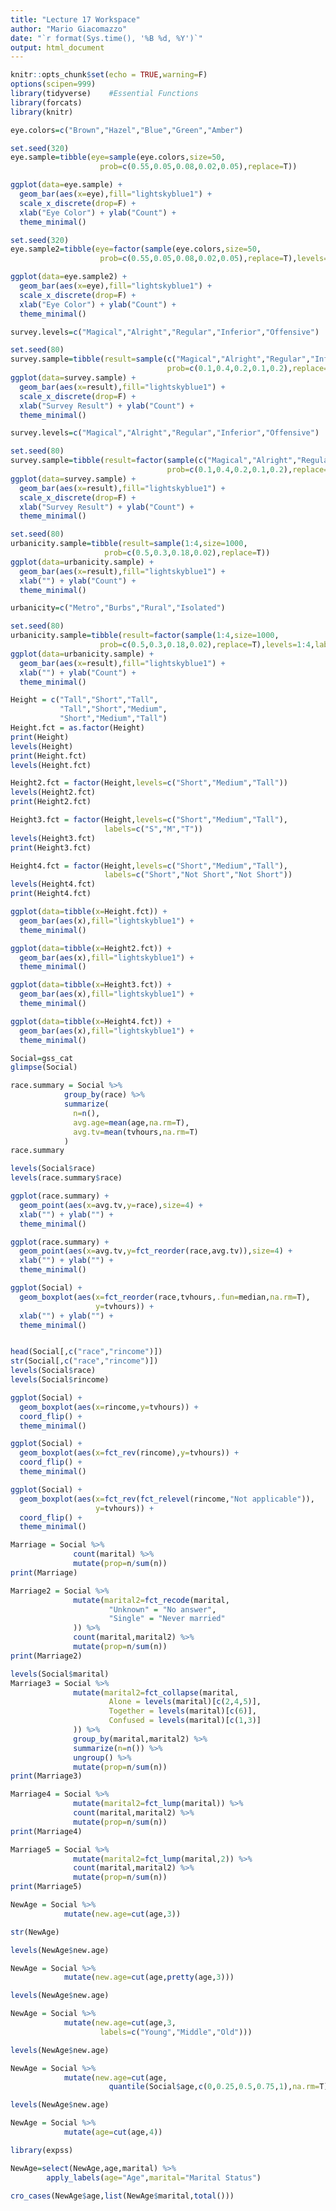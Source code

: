 ```yaml
---
title: "Lecture 17 Workspace"
author: "Mario Giacomazzo"
date: "`r format(Sys.time(), '%B %d, %Y')`"
output: html_document
---
```


```r
knitr::opts_chunk$set(echo = TRUE,warning=F)
options(scipen=999)
library(tidyverse)    #Essential Functions
library(forcats)
library(knitr)
```

```r
eye.colors=c("Brown","Hazel","Blue","Green","Amber")

set.seed(320)
eye.sample=tibble(eye=sample(eye.colors,size=50, 
                    prob=c(0.55,0.05,0.08,0.02,0.05),replace=T))

ggplot(data=eye.sample) +
  geom_bar(aes(x=eye),fill="lightskyblue1") + 
  scale_x_discrete(drop=F) +
  xlab("Eye Color") + ylab("Count") +
  theme_minimal()
```

```r
set.seed(320)
eye.sample2=tibble(eye=factor(sample(eye.colors,size=50, 
                    prob=c(0.55,0.05,0.08,0.02,0.05),replace=T),levels=eye.colors))

ggplot(data=eye.sample2) +
  geom_bar(aes(x=eye),fill="lightskyblue1") + 
  scale_x_discrete(drop=F) +
  xlab("Eye Color") + ylab("Count") +
  theme_minimal()
```

```r
survey.levels=c("Magical","Alright","Regular","Inferior","Offensive")

set.seed(80)
survey.sample=tibble(result=sample(c("Magical","Alright","Regular","Inferior","Ofensive"),size=80,
                                   prob=c(0.1,0.4,0.2,0.1,0.2),replace=T))
ggplot(data=survey.sample) +
  geom_bar(aes(x=result),fill="lightskyblue1") +
  scale_x_discrete(drop=F) +
  xlab("Survey Result") + ylab("Count") +
  theme_minimal()
```

```r
survey.levels=c("Magical","Alright","Regular","Inferior","Offensive")

set.seed(80)
survey.sample=tibble(result=factor(sample(c("Magical","Alright","Regular","Inferior","Ofensive"),size=80,
                                   prob=c(0.1,0.4,0.2,0.1,0.2),replace=T),levels=survey.levels))
ggplot(data=survey.sample) +
  geom_bar(aes(x=result),fill="lightskyblue1") +
  scale_x_discrete(drop=F) +
  xlab("Survey Result") + ylab("Count") +
  theme_minimal()
```

```r
set.seed(80)
urbanicity.sample=tibble(result=sample(1:4,size=1000,
                     prob=c(0.5,0.3,0.18,0.02),replace=T))
ggplot(data=urbanicity.sample) +
  geom_bar(aes(x=result),fill="lightskyblue1") +
  xlab("") + ylab("Count") +
  theme_minimal()
```


```r
urbanicity=c("Metro","Burbs","Rural","Isolated")

set.seed(80)
urbanicity.sample=tibble(result=factor(sample(1:4,size=1000,
                    prob=c(0.5,0.3,0.18,0.02),replace=T),levels=1:4,labels=urbanicity))
ggplot(data=urbanicity.sample) +
  geom_bar(aes(x=result),fill="lightskyblue1") +
  xlab("") + ylab("Count") +
  theme_minimal()
```

```r
Height = c("Tall","Short","Tall",
           "Tall","Short","Medium",
           "Short","Medium","Tall")
Height.fct = as.factor(Height)
print(Height)
levels(Height)
print(Height.fct)
levels(Height.fct)
```

```r
Height2.fct = factor(Height,levels=c("Short","Medium","Tall"))
levels(Height2.fct)
print(Height2.fct)
```

```r
Height3.fct = factor(Height,levels=c("Short","Medium","Tall"),
                     labels=c("S","M","T"))
levels(Height3.fct)
print(Height3.fct)

Height4.fct = factor(Height,levels=c("Short","Medium","Tall"),
                     labels=c("Short","Not Short","Not Short"))
levels(Height4.fct)
print(Height4.fct)
```

```r
ggplot(data=tibble(x=Height.fct)) +
  geom_bar(aes(x),fill="lightskyblue1") +
  theme_minimal()
```

```r
ggplot(data=tibble(x=Height2.fct)) +
  geom_bar(aes(x),fill="lightskyblue1") +
  theme_minimal()
```

```r
ggplot(data=tibble(x=Height3.fct)) +
  geom_bar(aes(x),fill="lightskyblue1") +
  theme_minimal()
```

```r
ggplot(data=tibble(x=Height4.fct)) +
  geom_bar(aes(x),fill="lightskyblue1") +
  theme_minimal()
```

```r
Social=gss_cat
glimpse(Social)
```

```r
race.summary = Social %>%
            group_by(race) %>%
            summarize(
              n=n(),
              avg.age=mean(age,na.rm=T),
              avg.tv=mean(tvhours,na.rm=T)
            )
race.summary

levels(Social$race)
levels(race.summary$race)
```

```r
ggplot(race.summary) + 
  geom_point(aes(x=avg.tv,y=race),size=4) +
  xlab("") + ylab("") +
  theme_minimal()
```

```r
ggplot(race.summary) +
  geom_point(aes(x=avg.tv,y=fct_reorder(race,avg.tv)),size=4) +
  xlab("") + ylab("") +
  theme_minimal()
```

```r
ggplot(Social) +
  geom_boxplot(aes(x=fct_reorder(race,tvhours,.fun=median,na.rm=T),
                   y=tvhours)) +
  xlab("") + ylab("") +
  theme_minimal()



```

```r
head(Social[,c("race","rincome")])
str(Social[,c("race","rincome")])
levels(Social$race)
levels(Social$rincome)
```

```r
ggplot(Social) +
  geom_boxplot(aes(x=rincome,y=tvhours)) +
  coord_flip() +
  theme_minimal()
```

```r
ggplot(Social) +
  geom_boxplot(aes(x=fct_rev(rincome),y=tvhours)) +
  coord_flip() +
  theme_minimal()
```

```r
ggplot(Social) +
  geom_boxplot(aes(x=fct_rev(fct_relevel(rincome,"Not applicable")),
                   y=tvhours)) +
  coord_flip() +
  theme_minimal()
```

```r
Marriage = Social %>%
              count(marital) %>%
              mutate(prop=n/sum(n))
print(Marriage)
```

```r
Marriage2 = Social %>%
              mutate(marital2=fct_recode(marital,
                      "Unknown" = "No answer",
                      "Single" = "Never married"
              )) %>%
              count(marital,marital2) %>%
              mutate(prop=n/sum(n))
print(Marriage2)
```


```r
levels(Social$marital)
Marriage3 = Social %>%
              mutate(marital2=fct_collapse(marital,
                      Alone = levels(marital)[c(2,4,5)],
                      Together = levels(marital)[c(6)],
                      Confused = levels(marital)[c(1,3)]
              )) %>% 
              group_by(marital,marital2) %>%
              summarize(n=n()) %>% 
              ungroup() %>%
              mutate(prop=n/sum(n))
print(Marriage3)
```

```r
Marriage4 = Social %>%
              mutate(marital2=fct_lump(marital)) %>% 
              count(marital,marital2) %>%
              mutate(prop=n/sum(n))
print(Marriage4)
```

```r
Marriage5 = Social %>%
              mutate(marital2=fct_lump(marital,2)) %>% 
              count(marital,marital2) %>%
              mutate(prop=n/sum(n))
print(Marriage5)
```


```r
NewAge = Social %>%
            mutate(new.age=cut(age,3))

str(NewAge)
```

```r
levels(NewAge$new.age)
```

```r
NewAge = Social %>%
            mutate(new.age=cut(age,pretty(age,3)))

levels(NewAge$new.age)
```

```r
NewAge = Social %>%
            mutate(new.age=cut(age,3,
                    labels=c("Young","Middle","Old")))

levels(NewAge$new.age)
```

```r
NewAge = Social %>%
            mutate(new.age=cut(age,
                      quantile(Social$age,c(0,0.25,0.5,0.75,1),na.rm=T)))

levels(NewAge$new.age)
```


```r
NewAge = Social %>%
            mutate(age=cut(age,4))

library(expss)

NewAge=select(NewAge,age,marital) %>% 
        apply_labels(age="Age",marital="Marital Status")

cro_cases(NewAge$age,list(NewAge$marital,total()))
```